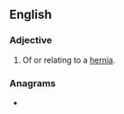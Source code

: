 ==English==

===Adjective===
{{en-adj|-}}

# Of or relating to a [[hernia]].

===Anagrams===
* {{anagrams|en|inhaler}}